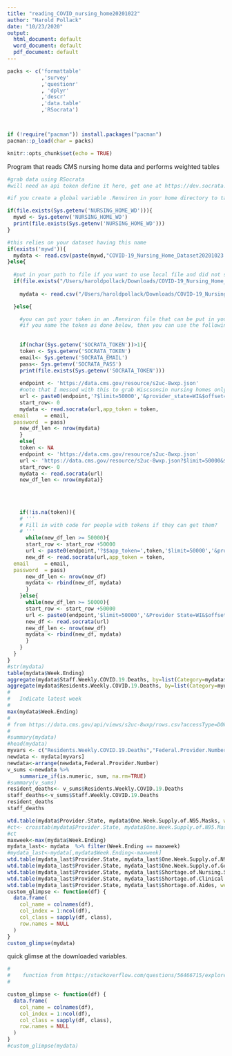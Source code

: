 ```yaml
---
title: "reading_COVID_nursing_home20201022"
author: "Harold Pollack"
date: "10/23/2020"
output:
  html_document: default
  word_document: default
  pdf_document: default
---
```


```r

packs <- c('formattable'
           ,'survey'
           ,'questionr'
           , 'dplyr'
           ,'descr'
           ,'data.table'
           ,'RSocrata')



if (!require("pacman")) install.packages("pacman")
pacman::p_load(char = packs)

knitr::opts_chunk$set(echo = TRUE)
```

Program that reads CMS nursing home data and performs weighted tables

```r

#grab data using RSocrata
#will need an api token define it here, get one at https://dev.socrata.com/docs/app-tokens.html or https://support.socrata.com/hc/en-us/articles/210138558-Generating-an-App-Token

#if you create a global variable .Renviron in your home directory to take you to the directory you want to work in you can use the following lines of code to use that and be in the right directory to access local files

if(file.exists(Sys.getenv('NURSING_HOME_WD'))){
  mywd <- Sys.getenv('NURSING_HOME_WD')
  print(file.exists(Sys.getenv('NURSING_HOME_WD')))
}

#this relies on your dataset having this name
if(exists('mywd')){
  mydata <- read.csv(paste(mywd,"COVID-19_Nursing_Home_Dataset20201023.csv",sep=''))
}else{
  
  #put in your path to file if you want to use local file and did not set up .Renviron
  if(file.exists("/Users/haroldpollack/Downloads/COVID-19_Nursing_Home_Dataset20201023.csv")){
    
    mydata <- read.csv("/Users/haroldpollack/Downloads/COVID-19_Nursing_Home_Dataset20201023.csv")

  }else{

    #you can put your token in an .Renviron file that can be put in your home directory
    #if you name the token as done below, then you can use the following command
    
    
    if(nchar(Sys.getenv('SOCRATA_TOKEN'))>1){
    token <- Sys.getenv('SOCRATA_TOKEN')
    email<- Sys.getenv('SOCRATA_EMAIL')
    pass<- Sys.getenv('SOCRATA_PASS')
    print(file.exists(Sys.getenv('SOCRATA_TOKEN')))
    
    endpoint <- 'https://data.cms.gov/resource/s2uc-8wxp.json'
    #note that I messed with this to grab Wiscsonsin nursing homes only
    url <- paste0(endpoint,'?$limit=50000','&provider_state=WI&$offset=0&$order=week_ending')
    start_row<- 0
    mydata <- read.socrata(url,app_token = token,
  email     = email,
  password  = pass)
    new_df_len <- nrow(mydata)
    }
    else{
    token <- NA
    endpoint <- 'https://data.cms.gov/resource/s2uc-8wxp.json'
    url <- 'https://data.cms.gov/resource/s2uc-8wxp.json?$limit=50000&$offset=0'
    start_row<- 0
    mydata <- read.socrata(url)
    new_df_len <- nrow(mydata)}
    
    
    
    
    if(!is.na(token)){
    # '''
    # Fill in with code for people with tokens if they can get them?
    # '''
      while(new_df_len >= 50000){
      start_row <- start_row +50000
      url <- paste0(endpoint,'?$$app_token=',token,'$limit=50000','&provider_state=WI&$offset=',start_row,'&$order=week_ending')
      new_df <- read.socrata(url,app_token = token,
  email     = email,
  password  = pass)
      new_df_len <- nrow(new_df)
      mydata <- rbind(new_df, mydata)
      }
    }else{
      while(new_df_len >= 50000){
      start_row <- start_row +50000
      url <- paste0(endpoint,'$limit=50000','&Provider State=WI&$offset=',start_row,'&$order=Week Ending')
      new_df <- read.socrata(url)
      new_df_len <- nrow(new_df)
      mydata <- rbind(new_df, mydata)
      }
    }
  }
}
#str(mydata)
table(mydata$Week.Ending)
aggregate(mydata$Staff.Weekly.COVID.19.Deaths, by=list(Category=mydata$Week.Ending), na.rm=TRUE, FUN=sum)
aggregate(mydata$Residents.Weekly.COVID.19.Deaths, by=list(Category=mydata$Week.Ending), na.rm=TRUE, FUN=sum)
#
#   Indicate latest week
#
max(mydata$Week.Ending)
#
# from https://data.cms.gov/api/views/s2uc-8wxp/rows.csv?accessType=DOWNLOAD, https://data.cms.gov/Special-Programs-Initiatives-COVID-19-Nursing-Home/COVID-19-Nursing-Home-Dataset/s2uc-8wxp/data
#
#summary(mydata)
#head(mydata)
myvars <- c("Residents.Weekly.COVID.19.Deaths","Federal.Provider.Number","Staff.Weekly.COVID.19.Deaths")
newdata <- mydata[myvars]
newdata<-arrange(newdata,Federal.Provider.Number)
v_sums <-newdata %>%
    summarize_if(is.numeric, sum, na.rm=TRUE)
#summary(v_sums)
resident_deaths<- v_sums$Residents.Weekly.COVID.19.Deaths
staff_deaths<-v_sums$Staff.Weekly.COVID.19.Deaths
resident_deaths
staff_deaths

wtd.table(mydata$Provider.State, mydata$One.Week.Supply.of.N95.Masks, weights=mydata$Total.Number.of.Occupied.Beds)
#ct<- crosstab(mydata$Provider.State, mydata$One.Week.Supply.of.N95.Masks, weight=mydata$Total.Number.of.Occupied.Beds, xlab = "state", ylab = "Mask supply")
#ct
maxweek<-max(mydata$Week.Ending)
mydata_last<- mydata  %>% filter(Week.Ending == maxweek)
#mydata_last<-mydata[,mydata$Week.Ending<-maxweek]
wtd.table(mydata_last$Provider.State, mydata_last$One.Week.Supply.of.N95.Masks, weights=mydata_last$Total.Number.of.Occupied.Beds)
wtd.table(mydata_last$Provider.State, mydata_last$One.Week.Supply.of.Gowns, weights=mydata_last$Total.Number.of.Occupied.Beds)
wtd.table(mydata_last$Provider.State, mydata_last$Shortage.of.Nursing.Staff, weights=mydata_last$Total.Number.of.Occupied.Beds)
wtd.table(mydata_last$Provider.State, mydata_last$Shortage.of.Clinical.Staff, weights=mydata_last$Total.Number.of.Occupied.Beds)
wtd.table(mydata_last$Provider.State, mydata_last$Shortage.of.Aides, weights=mydata_last$Total.Number.of.Occupied.Beds)
custom_glimpse <- function(df) {
  data.frame(
    col_name = colnames(df),
    col_index = 1:ncol(df),
    col_class = sapply(df, class),
    row.names = NULL
  )
}
custom_glimpse(mydata)
```

quick glimse at the downloaded variables.

```r
#
#    function from https://stackoverflow.com/questions/56466715/explore-data-frame-and-provide-numbered-list-of-variables-in-r
#

custom_glimpse <- function(df) {
  data.frame(
    col_name = colnames(df),
    col_index = 1:ncol(df),
    col_class = sapply(df, class),
    row.names = NULL
  )
}
#custom_glimpse(mydata)
```
